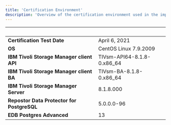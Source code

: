 ```yaml
---
title: 'Certification Environment'
description: 'Overview of the certification environment used in the implementation of the Repostor Data Protector for PostgreSQL product'
---
```


|  &nbsp;    | &nbsp; |
| ----------- | ----------- |
| **Certification Test Date**| April 6, 2021       |
| **OS**  |  CentOS Linux 7.9.2009     |
| **IBM Tivoli Storage Manager client API**|  TIVsm-API64-8.1.8-0.x86_64       |
| **IBM Tivoli Storage Manager client BA**|  TIVsm-BA-8.1.8-0.x86_64      |
| **IBM Tivoli Storage Manager Server**|  8.1.8.000       |
| **Repostor Data Protector for PostgreSQL**| 5.0.0.0-96       |
| **EDB Postgres Advanced**  |  13     |